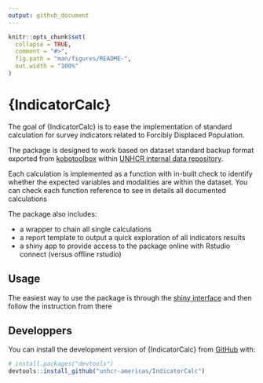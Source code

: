 ```yaml
---
output: github_document
---
```


<!-- README.md is generated from README.Rmd. Please edit that file -->

```r
knitr::opts_chunk$set(
  collapse = TRUE,
  comment = "#>",
  fig.path = "man/figures/README-",
  out.width = "100%"
)
```

# {IndicatorCalc}

<!-- badges: start -->
<!-- badges: end -->

The goal of {IndicatorCalc} is to ease the implementation of standard calculation for survey indicators related to Forcibly Displaced Population.

The package is designed to work based on dataset standard backup format exported from [kobotoolbox](http://http://kobo.unhcr.org) within [UNHCR internal data repository](http://ridl.unhcr.org).

Each calculation is implemented as a function with in-built check to identify whether the expected variables and modalities are within the dataset. You can check each function reference to see in details all documented calculations

The package also includes:

 - a wrapper to chain all single calculations
 - a report template to output a quick exploration of all indicators results
 - a shiny app to provide access to the package online with Rstudio connect (versus offline rstudio)


## Usage

The easiest way to use the package is through the [shiny interface](http://rstudio.unhcr.org/IndicatorCalc)  and then follow the instruction from there 


## Developpers

You can install the development version of {IndicatorCalc} from [GitHub](https://github.com/unhcr-americas/IndicatorCalc) with:

``` r
# install.packages("devtools")
devtools::install_github("unhcr-americas/IndicatorCalc")
```



